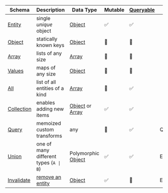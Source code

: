 | Schema                             | Description                                                                  | Data Type                                                                                                                                                                                            | Mutable | [Queryable](/rest/api/schema#queryable) | Of A      |
| ---------------------------------- | ---------------------------------------------------------------------------- | ---------------------------------------------------------------------------------------------------------------------------------------------------------------------------------------------------- | ------- | --------- | --------- |
| [Entity](/rest/api/Entity)         | single _unique_ object                                                       | [Object](https://developer.mozilla.org/en-US/docs/Web/JavaScript/Reference/Global_Objects/Object)                                                                                                    | ✅      | ✅        |           |
| [Object](/rest/api/Object)         | statically known keys                                                        | [Object](https://developer.mozilla.org/en-US/docs/Web/JavaScript/Reference/Global_Objects/Object)                                                                                                    | 🛑      | 🛑        |           |
| [Array](/rest/api/Array)           | lists of any size                                                            | [Array](https://developer.mozilla.org/en-US/docs/Web/JavaScript/Reference/Global_Objects/Array)                                                                                                      | 🛑      | 🛑        |           |
| [Values](/rest/api/Values)         | maps of any size                                                             | [Object](https://developer.mozilla.org/en-US/docs/Web/JavaScript/Reference/Global_Objects/Object)                                                                                                    | 🛑      | 🛑        |           |
| [All](/rest/api/All)               | list of all entities of a kind                                               | [Array](https://developer.mozilla.org/en-US/docs/Web/JavaScript/Reference/Global_Objects/Array)                                                                                                      | 🛑      | ✅        |           |
| [Collection](/rest/api/Collection) | enables adding new items                                                     | [Object](https://developer.mozilla.org/en-US/docs/Web/JavaScript/Reference/Global_Objects/Object) or [Array](https://developer.mozilla.org/en-US/docs/Web/JavaScript/Reference/Global_Objects/Array) | ✅      | ✅        |           |
| [Query](/rest/api/Query)           | memoized custom transforms                                                   | any                                                                                                                                                                                                  | 🛑      | ✅        | Queryable |
| [Union](/rest/api/Union)           | one of many different types (`A \| B`)                                       | Polymorphic [Object](https://developer.mozilla.org/en-US/docs/Web/JavaScript/Reference/Global_Objects/Object)                                                                                        | ✅      | ✅        | Entity    |
| [Invalidate](/rest/api/Invalidate) | [remove an entity](../concepts/expiry-policy.md#any-endpoint-with-an-entity) | [Object](https://developer.mozilla.org/en-US/docs/Web/JavaScript/Reference/Global_Objects/Object)                                                                                                    | ✅      | 🛑        | Entity    |

